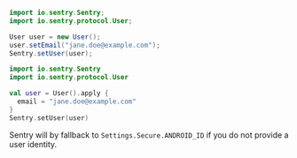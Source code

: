 ```java
import io.sentry.Sentry;
import io.sentry.protocol.User;

User user = new User();
user.setEmail("jane.doe@example.com");
Sentry.setUser(user);
```

```kotlin
import io.sentry.Sentry
import io.sentry.protocol.User

val user = User().apply {
  email = "jane.doe@example.com"
}
Sentry.setUser(user)
```

<Note>

Sentry will by fallback to `Settings.Secure.ANDROID_ID` if you do not provide a user identity.

</Note>
